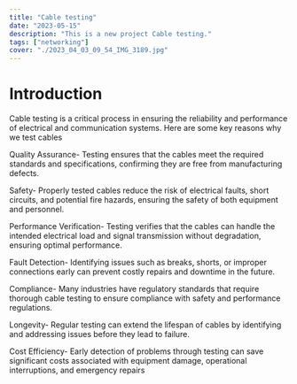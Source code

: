 ```yaml
---
title: "Cable testing"
date: "2023-05-15"
description: "This is a new project Cable testing."
tags: ["networking"]
cover: "./2023_04_03_09_54_IMG_3189.jpg"
---
```

# Introduction
Cable testing is a critical process in ensuring the reliability and performance of electrical and communication systems. Here are some key reasons why we test cables

Quality Assurance- Testing ensures that the cables meet the required standards and specifications, confirming they are free from manufacturing defects.

Safety- Properly tested cables reduce the risk of electrical faults, short circuits, and potential fire hazards, ensuring the safety of both equipment and personnel.

Performance Verification- Testing verifies that the cables can handle the intended electrical load and signal transmission without degradation, ensuring optimal performance.

Fault Detection- Identifying issues such as breaks, shorts, or improper connections early can prevent costly repairs and downtime in the future.

Compliance- Many industries have regulatory standards that require thorough cable testing to ensure compliance with safety and performance regulations.

Longevity- Regular testing can extend the lifespan of cables by identifying and addressing issues before they lead to failure.

Cost Efficiency- Early detection of problems through testing can save significant costs associated with equipment damage, operational interruptions, and emergency repairs